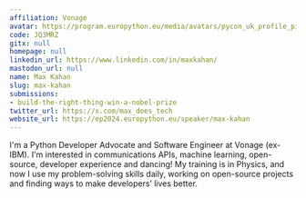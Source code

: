 ```yaml
---
affiliation: Vonage
avatar: https://program.europython.eu/media/avatars/pycon_uk_profile_pic_under_10mb_IHYslfb.png
code: JQ3MRZ
gitx: null
homepage: null
linkedin_url: https://www.linkedin.com/in/maxkahan/
mastodon_url: null
name: Max Kahan
slug: max-kahan
submissions:
- build-the-right-thing-win-a-nobel-prize
twitter_url: https://x.com/max_does_tech
website_url: https://ep2024.europython.eu/speaker/max-kahan
---
```


I'm a Python Developer Advocate and Software Engineer at Vonage (ex-IBM). I'm interested in communications APIs, machine learning, open-source, developer experience and dancing! My training is in Physics, and now I use my problem-solving skills daily, working on open-source projects and finding ways to make developers’ lives better.
